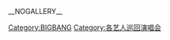 __NOGALLERY__
{{Cat more|BIGBANG}}

[[Category:BIGBANG|Category:BIGBANG]]
[[Category:各艺人巡回演唱会|Category:各艺人巡回演唱会]]